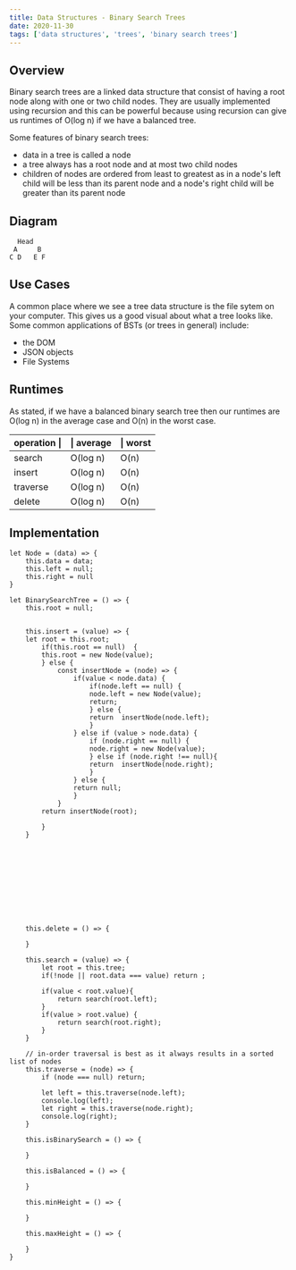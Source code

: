 ```yaml
---
title: Data Structures - Binary Search Trees
date: 2020-11-30
tags: ['data structures', 'trees', 'binary search trees']
---
```



## Overview

Binary search trees are a linked data structure that consist of having a root node along with one or two child nodes. They are usually implemented using recursion and this can be powerful because using recursion can give us runtimes of O(log n)
 if we have a balanced tree. 

Some features of binary search trees:
- data in a tree is called a node
- a tree always has a root node and at most two child nodes
- children of nodes are ordered from least to greatest as in a node's left child will be less than its parent node and a node's right child will be greater than its parent node

## Diagram
```
  Head
 A     B 
C D   E F 
```

## Use Cases 

A common place where we see a tree data structure is the file sytem on your computer. This gives us a good visual about what a tree looks like.
Some common applications of BSTs (or trees in general) include:
- the DOM
- JSON objects
- File Systems 

## Runtimes

As stated, if we have a balanced binary search tree then our runtimes are O(log n) in the average case and O(n) in the worst case.

operation \| |\| average |\| worst
--- | --- | ---
search  	| O(log n) |	O(n) 
insert          | O(log n) |    O(n) 
traverse	| O(log n) |	O(n)
delete		| O(log n) |	O(n)

## Implementation
```
let Node = (data) => {
	this.data = data;
	this.left = null;
	this.right = null
}

let BinarySearchTree = () => {
	this.root = null;


	this.insert = (value) => {
	let root = this.root;
	    if(this.root == null)  {
		this.root = new Node(value);
	    } else {
		    const insertNode = (node) => {  
			    if(value < node.data) {      
				    if(node.left == null) {
					node.left = new Node(value);
					return;
				    } else {
					return	insertNode(node.left);
				    }
			    } else if (value > node.data) {
				    if (node.right == null) {
					node.right = new Node(value);
				    } else if (node.right !== null){
					return	insertNode(node.right);
				    }
			    } else {
				return null;
			    }
		    }
		return insertNode(root);

	    } 
    }
	
	
	
	
	
	
	
	
	
	
	
	this.delete = () => {

	}

	this.search = (value) => {
		let root = this.tree;
		if(!node || root.data === value) return ;
		
		if(value < root.value){
			return search(root.left);
		}
		if(value > root.value) {
			return search(root.right);
		}
	}

	// in-order traversal is best as it always results in a sorted list of nodes
	this.traverse = (node) => {
		if (node === null) return;

		let left = this.traverse(node.left);
		console.log(left);
		let right = this.traverse(node.right);
		console.log(right);
	}

	this.isBinarySearch = () => {

	}

	this.isBalanced = () => {

	}
	
	this.minHeight = () => {

	}

	this.maxHeight = () => {

	}
}
```


